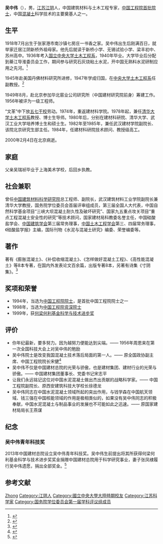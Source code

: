 {{Infobox_Person
|name = 吴中伟
|image =
|box_width = 250px
|occupation = 建筑材料与土木工程专家<br />中国[[混凝土|混凝土]]科学技术主要奠基人<br />[[中国工程院院士|中国工程院院士]]
|period =
|Sex = 男
|birth_date = {{Birth date|1918|07|20}}
|birth_place = {{ROC-1912}}[[江苏省|江苏省]][[张家港市|张家港市]]
|death_date = {{Death date and age|2000|02|04|1918|07|20}}
|death_place = {{CHN}}[[北京|北京]]
|nationality = {{PRC}}
|residence = 
|party = 
|religion =
|spouse = 张凤棣
|relatives = 
|education = [[国立中央大学_(南京)|国立中央大学]][[东南大学土木工程学院|土木工程系]]
|past =
|work =
}}

'''吴中伟'''（{{bd|1918年|7月20日|2000年|2月4日}}），男，[[江苏省|江苏]][[江阴市|江阴]]人，中国建筑材料与土木工程专家，[[中国工程院院士|中国工程院首批院士]]，中国[[混凝土|混凝土]]科学技术的主要奠基人之一。

== 生平 ==
1918年7月出生于张家港市南沙镇七房庄一书香之家。吴中伟出生后刚满百日，就举家迁居江阴新桥外祖母家。他先后就读于新桥小学、无锡试验小学、梁丰初中、苏州高中。1936年考入[[国立中央大学_(南京)|国立中央大学]][[东南大学土木工程学院|土木工程系]]，1940年毕业。大学毕业后分配到綦江导淮委员会工作，期间参与研究石灰烧粘土水泥，开中国无熟料水泥研制应用之先河。<ref>{{Cite web|url=http://www.xsfjq.com/content/?253.html|title=中国建材科学的一代宗师——记中国工程院资深院士吴中伟教授|accessdate=2017-08-13|work=张家港香山景区|archive-date=2017-08-14|archive-url=https://web.archive.org/web/20170814023013/http://www.xsfjq.com/content/?253.html|dead-url=no}}</ref>

1945年赴美国丹佛材料研究所进修，1947年学成归国，在[[国立中央大学_(南京)|中央大学]][[东南大学土木工程学院|土木工程系]]任副教授。<ref>{{Cite web|url=http://www.hlhl.org.cn/news/findnews/showsub.asp?id=46|title=吴中伟|accessdate=2017-08-14|work=何梁何利基金|archive-date=2017-08-15|archive-url=https://web.archive.org/web/20170815025502/http://www.hlhl.org.cn/news/findnews/showsub.asp?id=46|dead-url=no}}</ref>

1949年8月，赴北京参加华北窑业公司研究所（中国建材研究院前身）筹建工作。1956年被评为一级工程师。

“文革”中下放[[五七干校|五七干校]]劳动。1974年，重返建材科学院。1978年起，兼任[[清华大学土木工程系|清华大学土木工程系]]教授、博士生导师。1980年后，分别在建材科研院、清华大学、武汉工业大学培养博士生和硕士生。1982年至1985年，兼任武汉建材学院副院长、该院北京研究生部主任。1984年，任建材科研院技术顾问、教授级高工。

2000年2月4日在北京病逝。

== 家庭 ==
父亲吴瑞祯毕业于上海美术学校，后回乡执教。

== 社会兼职 ==
曾任[[中国建筑材料科学研究院|中国建筑材料科学研究院]]总工程师、副院长，武汉建筑材料工业学院副院长兼清华大学教授，国务院学位委员会首届评审组成员，第三届全国人大代表，中国自然科学基金项目“三峡大坝混凝土耐久性及破坏研究”、国家九五重点攻关项目“重点工程混凝土安全性的研究”等技术顾问，国家建材局科教委名誉主任，中国硅酸盐学会、[[中国建筑学会|中国建筑学会]]第三届常务理事，[[中国土木工程学会|中国土木工程学会]]第三、四届常务理事，《硅酸盐学报》主编，国际刊物《水泥与混凝土研究》编委、荣誉编委等。

== 著作 ==
著有《膨胀混凝土》、《补偿收缩混凝土》、《怎样做好混凝土工程》、《高性能混凝土》等8本专著，在国内外发表论文百余篇，出版专著8本，另著有诗集《寸阴集》。<ref>{{Cite web|url=http://civil.seu.edu.cn/2012/0403/c10560a93970/pagem.htm|title=吴中伟——中国工程院首批院士|accessdate=2017-08-13|work=东南大学土木工程学院|archive-url=https://web.archive.org/web/20170814020037/http://civil.seu.edu.cn/2012/0403/c10560a93970/pagem.htm|archive-date=2017-08-14|dead-url=yes}}</ref>

== 奖项和荣誉 ==
* 1994年，当选为[[中国工程院院士|中国工程院院士]]，是首批中国工程院院士之一
* 1998年，当选为[[中国工程院资深院士列表|中国工程院资深院士]]
* 1999年，获[[何梁何利基金|何梁何利基金科学与技术进步奖]]

== 评价 ==
* 你年纪最新，要多努力。因为越努力便能达到尖端。—— 1956年周恩来在第一次全国科技大会上对吴中伟的勉励
* 吴中伟院士是改变我国混凝土技术落后局面的第一人。—— 原全国政协副主席、中国工程院院长宋健<ref>{{Cite book|title=中国混凝土科学一代宗师/: 吴中伟院士纪念文集|author=|publisher=中国建材工业出版社|year=2001|isbn=|location=|pages=}}</ref>
* 吴中伟不仅是中国建材总院的光荣与骄傲，也是建材集团、建材行业的光荣与骄傲。—— 中国建材集团董事长、党委书记宋志平
* 让我们永远铭记这位对中国水泥混凝土做出杰出贡献的战略科学家。—— 中国工程院副院长、原西安建筑科技大学校长徐德龙
* 吴中伟同志在中国水泥混凝土领域所起的突出作用，与钱学森在中国航天领域、钱三强在中国核能领域的作用是极相类似的，如果没有吴中伟同志的积极奉献，中国水泥混凝土与制品事业的发展也不可能如此之迅速。—— 原国家建材局局长王燕谋

== 纪念 ==
=== 吴中伟青年科技奖 ===
2013年中国建材总院设立吴中伟青年科技奖。吴中伟生前提出将其所获得何梁何利基金科学与技术进步奖奖金捐赠中国建材总院用于科学研究事业，妻子张凤棣履行吴中伟遗愿，捐出全部奖金。<ref>{{Cite web|url=http://www.cbma.com.cn/xwzx/details.jsp?newstype=kjcx&newsId=13|title=创新人才激励机制 发挥六大平台作用——中国建材总院设立吴中伟青年科技奖|accessdate=2017-08-14|work=中国建筑材料科学研究总院|archive-date=2017-08-14|archive-url=https://web.archive.org/web/20170814023206/http://www.cbma.com.cn/xwzx/details.jsp?newstype=kjcx&newsId=13|dead-url=no}}</ref>

== 参考文献 ==
{{reflist}}

{{中国工程院土木、水利与建筑工程学部院士}}
{{国务院学位委员会第一届学科评议组/工学}}

{{Authority control}}
{{DEFAULTSORT:Wu}}
[[Category:吴姓|Zhong]]
[[Category:江阴人|Category:江阴人]]
[[Category:國立中央大學大陸時期校友|Category:國立中央大學大陸時期校友]]
[[Category:江苏科学家|Category:江苏科学家]]
[[Category:国务院学位委员会第一届学科评议组成员|Category:国务院学位委员会第一届学科评议组成员]]